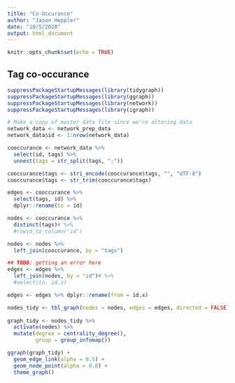 ```yaml
---
title: "Co-Occurance"
author: "Jason Heppler"
date: "10/5/2020"
output: html_document
---
```


```r
knitr::opts_chunk$set(echo = TRUE)
```


## Tag co-occurance

```r
suppressPackageStartupMessages(library(tidygraph))
suppressPackageStartupMessages(library(ggraph))
suppressPackageStartupMessages(library(network))
suppressPackageStartupMessages(library(igraph))

# Make a copy of master data file since we're altering data
network_data <- network_prep_data
network_data$id <- 1:nrow(network_data)

cooccurance <- network_data %>%
  select(id, tags) %>% 
  unnest(tags = str_split(tags, ";"))

cooccurance$tags <- stri_encode(cooccurance$tags, "", "UTF-8")
cooccurance$tags <- str_trim(cooccurance$tags)

edges <- cooccurance %>% 
  select(tags, id) %>% 
  dplyr::rename(to = id)

nodes <- cooccurance %>% 
  distinct(tags)# %>% 
  #rowid_to_column('id')

nodes <- nodes %>% 
  left_join(cooccurance, by = "tags")

## TODO: getting an error here
edges <- edges %>% 
  left_join(nodes, by = "id")# %>% 
  #select(to, id.x)

edges <- edges %>% dplyr::rename(from = id.x)

nodes_tidy <- tbl_graph(nodes = nodes, edges = edges, directed = FALSE)
  
graph_tidy <- nodes_tidy %>%
  activate(nodes) %>%
  mutate(degree = centrality_degree(),
         group = group_infomap())

ggraph(graph_tidy) +
  geom_edge_link(alpha = 0.5) +
  geom_node_point(alpha = 0.8) +
  theme_graph()
```